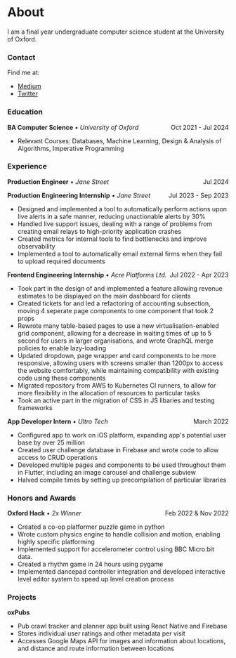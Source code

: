 # About

I am a final year undergraduate computer science student at the University of Oxford.

### Contact

Find me at:

 - [Medium](https://medium.com/@jxssica.simian)
 - [Twitter](https://twitter.com/jsimian_dev)

### Education

<p style="display: flex; flex-direction: row; justify-content: space-between;">
  <span style="margin: 0;">
    <b>BA Computer Science</b> • <i>University of Oxford</i>
  </span>
  <span style="margin: 0; text-align: right;">Oct 2021 - Jul 2024</span>
</p>

- Relevant Courses: Databases, Machine Learning, Design & Analysis of Algorithms, Imperative Programming

### Experience

<p style="display: flex; flex-direction: row; justify-content: space-between;">
  <span style="margin: 0;">
    <b>Production Engineer</b> • <i>Jane Street</i>
  </span>
  <span style="margin: 0; text-align: right;">Jul 2024</span>
</p>

<p style="display: flex; flex-direction: row; justify-content: space-between;">
  <span style="margin: 0;">
    <b>Production Engineering Internship</b> • <i>Jane Street</i>
  </span>
  <span style="margin: 0; text-align: right;">Jul 2023 - Sep 2023</span>
</p>

- Designed and implemented a tool to automatically perform actions upon live alerts
  in a safe manner, reducing unactionable alerts by 30%
- Handled live support issues,
  dealing with a range of problems from creating email relays to high-priority application
  crashes
- Created metrics for internal tools to find bottlenecks and improve observability
- Implemented a tool to automatically email external firms when they fail to upload
  required documents

<p style="display: flex; flex-direction: row; justify-content: space-between;">
  <span style="margin: 0;">
    <b>Frontend Engineering Internship</b> • <i>Acre Platforms Ltd.</i>
  </span>
  <span style="margin: 0; text-align: right;">Jul 2022 - Apr 2023</span>
</p>

- Took part in the design of and implemented a feature allowing revenue estimates to be displayed on the main dashboard for clients
- Created tickets for and led a refactoring of accounting subsection, moving 4 seperate page components to one component that took 2 props
- Rewrote many table-based pages to use a new virtualisation-enabled grid component, allowing for a decrease in waiting times of up to 5 second for users in larger organisations, and wrote GraphQL merge policies to enable lazy-loading
- Updated dropdown, page wrapper and card components to be more responsive, allowing users with screens smaller than 1200px to access the website comfortably, while maintaining compatibility with existing code using these components
- Migrated repository from AWS to Kubernetes CI runners, to allow for more flexibility in the allocation of resources to particular tasks
- Took an active part in the migration of CSS in JS libaries and testing frameworks

<p style="display: flex; flex-direction: row; justify-content: space-between;">
  <span style="margin: 0;">
    <b>App Developer Intern</b> • <i>Ultro Tech</i>
  </span>
  <span style="margin: 0; text-align: right;">March 2022</span>
</p>

- Configured app to work on iOS platform, expanding app's potential user base by over 25 million
- Created user challenge database in Firebase and wrote code to allow access to CRUD operations
- Developed multiple pages and components to be used throughout them in Flutter, including an image carousel and challenge subview
- Halved compile times by setting up precompilation of particular libraries

### Honors and Awards

<p style="display: flex; flex-direction: row; justify-content: space-between;">
  <span style="margin: 0;">
    <b>Oxford Hack</b> • <i>2x Winner</i>
  </span>
  <span style="margin: 0; text-align: right;">Feb 2022 & Nov 2022</span>
</p>

- Created a co-op platformer puzzle game in python
- Wrote custom physics engine to handle collision and motion, enabling highly specific platforming
- Implemented support for accelerometer control using BBC Micro:bit data.
- Created a rhythm game in 24 hours using pygame
- Implemented dancepad controller integration and developed interactive level editor system to speed up level creation process

### Projects

<b>oxPubs</b>

- Pub crawl tracker and planner app built using React Native and Firebase
- Stores individual user ratings and other metadata per visit
- Accesses Google Maps API for images and information about locations, and distance and route information between locations
